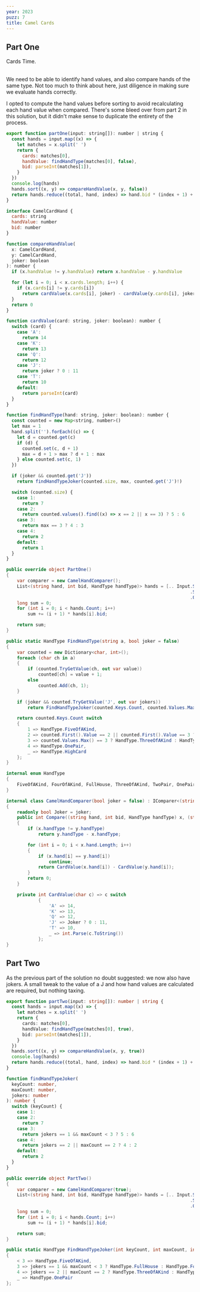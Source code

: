 ```yaml
---
year: 2023
puzz: 7
title: Camel Cards
---
```


## Part One

Cards Time.

<br />
We need to be able to identify hand values, and also compare hands of the same type.
Not too much to think about here, just diligence in making sure we evaluate hands
correctly.

I opted to compute the hand values before sorting to avoid recalculating each hand value when compared. There's some bleed over from part 2 in this solution, but it didn't make sense to duplicate the entirety of the process.

<CodeBox names="typescript|C#">

```js
export function partOne(input: string[]): number | string {
  const hands = input.map((x) => {
    let matches = x.split(' ')
    return {
      cards: matches[0],
      handValue: findHandType(matches[0], false),
      bid: parseInt(matches[1]),
    }
  })
  console.log(hands)
  hands.sort((x, y) => compareHandValue(x, y, false))
  return hands.reduce((total, hand, index) => hand.bid * (index + 1) + total, 0)
}

interface CamelCardHand {
  cards: string
  handValue: number
  bid: number
}

function compareHandValue(
  x: CamelCardHand,
  y: CamelCardHand,
  joker: boolean
): number {
  if (x.handValue != y.handValue) return x.handValue - y.handValue

  for (let i = 0; i < x.cards.length; i++) {
    if (x.cards[i] != y.cards[i])
      return cardValue(x.cards[i], joker) - cardValue(y.cards[i], joker)
  }
  return 0
}

function cardValue(card: string, joker: boolean): number {
  switch (card) {
    case 'A':
      return 14
    case 'K':
      return 13
    case 'Q':
      return 12
    case 'J':
      return joker ? 0 : 11
    case 'T':
      return 10
    default:
      return parseInt(card)
  }
}

function findHandType(hand: string, joker: boolean): number {
  const counted = new Map<string, number>()
  let max = 1
  hand.split('').forEach((c) => {
    let d = counted.get(c)
    if (d) {
      counted.set(c, d + 1)
      max = d + 1 > max ? d + 1 : max
    } else counted.set(c, 1)
  })

  if (joker && counted.get('J'))
    return findHandTypeJoker(counted.size, max, counted.get('J')!)

  switch (counted.size) {
    case 1:
      return 7
    case 2:
      return counted.values().find((x) => x == 2 || x == 3) ? 5 : 6
    case 3:
      return max == 3 ? 4 : 3
    case 4:
      return 2
    default:
      return 1
  }
}
```

```csharp
public override object PartOne()
{
    var comparer = new CamelHandComparer();
    List<(string hand, int bid, HandType handType)> hands = [.. Input.Select(x => x.Split(' ', StringSplitOptions.RemoveEmptyEntries))
                                                                     .Select(x => (hand: x[0], bid: int.Parse(x[1]), handType: FindHandType(x[0])))
                                                                     .Order(comparer)];
    long sum = 0;
    for (int i = 0; i < hands.Count; i++)
        sum += (i + 1) * hands[i].bid;

    return sum;
}

public static HandType FindHandType(string a, bool joker = false)
{
    var counted = new Dictionary<char, int>();
    foreach (char ch in a)
    {
        if (counted.TryGetValue(ch, out var value))
            counted[ch] = value + 1;
        else
            counted.Add(ch, 1);
    }

    if (joker && counted.TryGetValue('J', out var jokers))
        return FindHandTypeJoker(counted.Keys.Count, counted.Values.Max(), jokers);

    return counted.Keys.Count switch
    {
        1 => HandType.FiveOfAKind,
        2 => counted.First().Value == 2 || counted.First().Value == 3 ? HandType.FullHouse : HandType.FourOfAKind,
        3 => counted.Values.Max() == 3 ? HandType.ThreeOfAKind : HandType.TwoPair,
        4 => HandType.OnePair,
        _ => HandType.HighCard
    };
}

internal enum HandType
{
    FiveOfAKind, FourOfAKind, FullHouse, ThreeOfAKind, TwoPair, OnePair, HighCard
}

internal class CamelHandComparer(bool joker = false) : IComparer<(string hand, int bid, HandType handType)>
{
    readonly bool Joker = joker;
    public int Compare((string hand, int bid, HandType handType) x, (string hand, int bid, HandType handType) y)
    {
        if (x.handType != y.handType)
            return y.handType - x.handType;

        for (int i = 0; i < x.hand.Length; i++)
        {
            if (x.hand[i] == y.hand[i])
                continue;
            return CardValue(x.hand[i]) - CardValue(y.hand[i]);
        }
        return 0;
    }

    private int CardValue(char c) => c switch
            {
                'A' => 14,
                'K' => 13,
                'Q' => 12,
                'J' => Joker ? 0 : 11,
                'T' => 10,
                _ => int.Parse(c.ToString())
            };
}
```

</CodeBox>

## Part Two

As the previous part of the solution no doubt suggested: we now also have jokers. A small tweak to the value of a J and how hand values are calculated are required, but nothing taxing.

<CodeBox names="typescript|C#">

```ts
export function partTwo(input: string[]): number | string {
  const hands = input.map((x) => {
    let matches = x.split(' ')
    return {
      cards: matches[0],
      handValue: findHandType(matches[0], true),
      bid: parseInt(matches[1]),
    }
  })
  hands.sort((x, y) => compareHandValue(x, y, true))
  console.log(hands)
  return hands.reduce((total, hand, index) => hand.bid * (index + 1) + total, 0)
}

function findHandTypeJoker(
  keyCount: number,
  maxCount: number,
  jokers: number
): number {
  switch (keyCount) {
    case 1:
    case 2:
      return 7
    case 3:
      return jokers == 1 && maxCount < 3 ? 5 : 6
    case 4:
      return jokers == 2 || maxCount == 2 ? 4 : 2
    default:
      return 2
  }
}
```

```csharp
public override object PartTwo()
{
    var comparer = new CamelHandComparer(true);
    List<(string hand, int bid, HandType handType)> hands = [.. Input.Select(x => x.Split(' ', StringSplitOptions.RemoveEmptyEntries))
                                                                     .Select(x => (hand: x[0], bid: int.Parse(x[1]), handType: FindHandType(x[0], true)))
                                                                     .Order(comparer)];
    long sum = 0;
    for (int i = 0; i < hands.Count; i++)
        sum += (i + 1) * hands[i].bid;

    return sum;
}

public static HandType FindHandTypeJoker(int keyCount, int maxCount, int jokers) => keyCount switch
{
    < 3 => HandType.FiveOfAKind,
    3 => jokers == 1 && maxCount < 3 ? HandType.FullHouse : HandType.FourOfAKind,
    4 => jokers == 2 || maxCount == 2 ? HandType.ThreeOfAKind : HandType.OnePair,
    _ => HandType.OnePair
};
```

</CodeBox>
